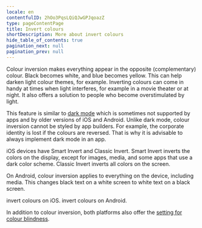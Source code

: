 ```yaml
---
locale: en
contentfulID: 2hOo3PqsLQiQJwGPJqoazZ
type: pageContentPage
title: Invert colours
shortDescription: More about invert colours
hide_table_of_contents: true
pagination_next: null
pagination_prev: null
---
```


Colour inversion makes everything appear in the opposite (complementary) colour. Black becomes white, and blue becomes yellow. This can help darken light colour themes, for example. Inverting colours can come in handy at times when light interferes, for example in a movie theater or at night. It also offers a solution to people who become overstimulated by light. 

This feature is similar to [dark mode](/en/stats/dark-mode) which is sometimes not supported by apps and by older versions of iOS and Android. Unlike dark mode, colour inversion cannot be styled by app builders. For example, the corporate identity is lost if the colours are reversed. That is why it is advisable to always implement dark mode in an app.

iOS devices have Smart Invert and Classic Invert. Smart Invert inverts the colors on the display, except for images, media, and some apps that use a dark color scheme. Classic Invert inverts all colors on the screen.

On Android, colour inversion applies to everything on the device, including media. This changes black text on a white screen to white text on a black screen.

<TwoColumnBlock>
  <LeftColumn>
    <ColumnRow>
      <PercentageBlock
        metrics={[
          { title: 'iOS - invert colours metric', key: 'ios-accessibility_is_invert_colors_enabled-true', isPercentage: true }
        ]}
        linkLabel="More about invert colours"
        linkUrl="/en/stats/invert-colours">
        invert colours on iOS.
      </PercentageBlock>
    </ColumnRow>
  </LeftColumn>
  <RightColumn>
    <ColumnRow>
      <PercentageBlock
        metrics={[
          { title: 'Android - invert colours metric', key: 'android-accessibility_is_color_inversion_enabled-true', isPercentage: true }
        ]}
        linkLabel="More about invert colours"
        linkUrl="/en/stats/invert-colours">
        invert colours on Android.
      </PercentageBlock>
    </ColumnRow>
  </RightColumn>
</TwoColumnBlock>

<Quote
  quote="My iPhone is my third eye."
  name="Jeroen"
  imageSrc="/img/light/Blinde app gebruiker Jeroen.jpg"
  alt="Jeroen - Asset"
  linkLabel="Read the interview with Jeroen"
  url="/en/articles/jeroen"
/>

In addition to colour inversion, both platforms also offer the [setting for colour blindness](/en/stats/colour-blind-mode).